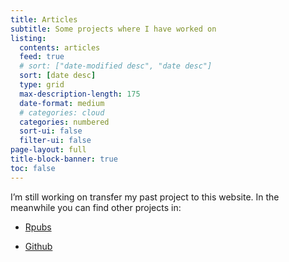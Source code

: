 ```yaml
---
title: Articles
subtitle: Some projects where I have worked on
listing:
  contents: articles
  feed: true
  # sort: ["date-modified desc", "date desc"]
  sort: [date desc]
  type: grid
  max-description-length: 175
  date-format: medium
  # categories: cloud
  categories: numbered
  sort-ui: false
  filter-ui: false
page-layout: full
title-block-banner: true
toc: false
---
```


::: {.callout-note collapse=true}
I'm still working on transfer my past project to this website. In the meanwhile you can find other projects in:

-   [Rpubs](https://rpubs.com/erik4399)

-   [Github](https://github.com/erikdeluca)

:::